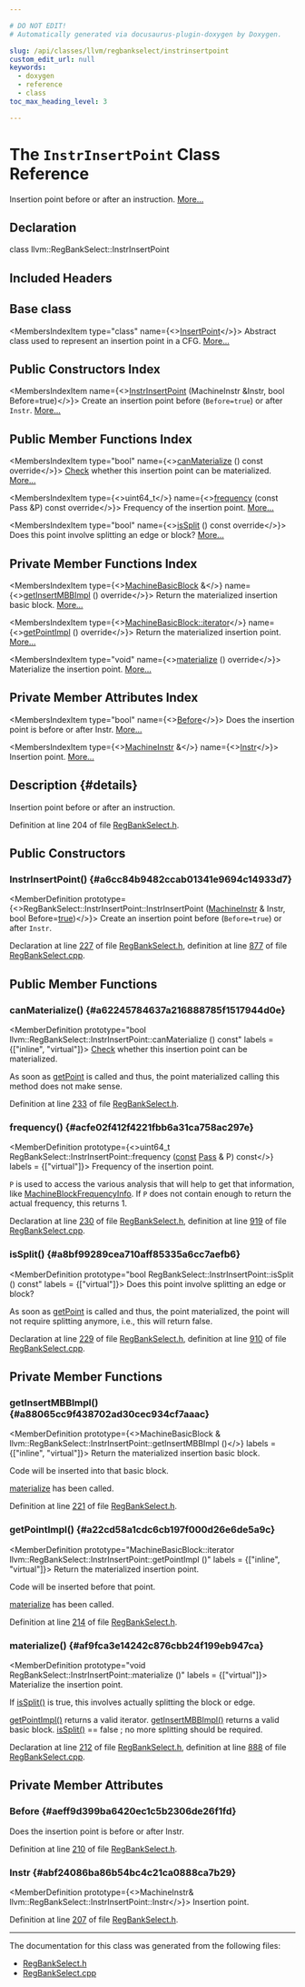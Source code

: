 ```yaml
---

# DO NOT EDIT!
# Automatically generated via docusaurus-plugin-doxygen by Doxygen.

slug: /api/classes/llvm/regbankselect/instrinsertpoint
custom_edit_url: null
keywords:
  - doxygen
  - reference
  - class
toc_max_heading_level: 3

---
```





# The `InstrInsertPoint` Class Reference

<DoxygenPage pluginConfig={pluginConfig}>

Insertion point before or after an instruction. <a href="#details">More...</a>

## Declaration

<CodeBlock>class llvm::RegBankSelect::InstrInsertPoint</CodeBlock>

## Included Headers

<IncludesList>
<IncludesListItem
  filePath="llvm/CodeGen/GlobalISel/RegBankSelect.h"
  permalink="/docs/api/files/include/include/llvm/include/llvm/codegen/include/llvm/codegen/globalisel/regbankselect-h"
  isLocal="true" />
</IncludesList>

## Base class

<MembersIndex>

<MembersIndexItem
  type="class"
  name={<><a href="/docs/api/classes/llvm/regbankselect/insertpoint">InsertPoint</a></>}>
Abstract class used to represent an insertion point in a CFG. <a href="/docs/api/classes/llvm/regbankselect/insertpoint/#details">More...</a>
</MembersIndexItem>

</MembersIndex>

## Public Constructors Index

<MembersIndex>

<MembersIndexItem
  name={<><a href="#a6cc84b9482ccab01341e9694c14933d7">InstrInsertPoint</a> (MachineInstr &amp;Instr, bool Before=true)</>}>
Create an insertion point before (<code>Before=true</code>) or after <code>Instr</code>. <a href="#a6cc84b9482ccab01341e9694c14933d7">More...</a>
</MembersIndexItem>

</MembersIndex>

## Public Member Functions Index

<MembersIndex>

<MembersIndexItem
  type="bool"
  name={<><a href="#a62245784637a216888785f1517944d0e">canMaterialize</a> () const override</>}>
<a href="/docs/api/namespaces/llvm/check">Check</a> whether this insertion point can be materialized. <a href="#a62245784637a216888785f1517944d0e">More...</a>
</MembersIndexItem>

<MembersIndexItem
  type={<>uint64&#95;t</>}
  name={<><a href="#acfe02f412f4221fbb6a31ca758ac297e">frequency</a> (const Pass &amp;P) const override</>}>
Frequency of the insertion point. <a href="#acfe02f412f4221fbb6a31ca758ac297e">More...</a>
</MembersIndexItem>

<MembersIndexItem
  type="bool"
  name={<><a href="#a8bf99289cea710aff85335a6cc7aefb6">isSplit</a> () const override</>}>
Does this point involve splitting an edge or block? <a href="#a8bf99289cea710aff85335a6cc7aefb6">More...</a>
</MembersIndexItem>

</MembersIndex>

## Private Member Functions Index

<MembersIndex>

<MembersIndexItem
  type={<><a href="/docs/api/classes/llvm/machinebasicblock">MachineBasicBlock</a> &amp;</>}
  name={<><a href="#a88065cc9f438702ad30cec934cf7aaac">getInsertMBBImpl</a> () override</>}>
Return the materialized insertion basic block. <a href="#a88065cc9f438702ad30cec934cf7aaac">More...</a>
</MembersIndexItem>

<MembersIndexItem
  type={<><a href="/docs/api/classes/llvm/machinebasicblock/#ae34c996b58df9b9ce6695a0c8b70c533">MachineBasicBlock::iterator</a></>}
  name={<><a href="#a22cd58a1cdc6cb197f000d26e6de5a9c">getPointImpl</a> () override</>}>
Return the materialized insertion point. <a href="#a22cd58a1cdc6cb197f000d26e6de5a9c">More...</a>
</MembersIndexItem>

<MembersIndexItem
  type="void"
  name={<><a href="#af9fca3e14242c876cbb24f199eb947ca">materialize</a> () override</>}>
Materialize the insertion point. <a href="#af9fca3e14242c876cbb24f199eb947ca">More...</a>
</MembersIndexItem>

</MembersIndex>

## Private Member Attributes Index

<MembersIndex>

<MembersIndexItem
  type="bool"
  name={<><a href="#aeff9d399ba6420ec1c5b2306de26f1fd">Before</a></>}>
Does the insertion point is before or after Instr. <a href="#aeff9d399ba6420ec1c5b2306de26f1fd">More...</a>
</MembersIndexItem>

<MembersIndexItem
  type={<><a href="/docs/api/classes/llvm/machineinstr">MachineInstr</a> &amp;</>}
  name={<><a href="#abf24086ba86b54bc4c21ca0888ca7b29">Instr</a></>}>
Insertion point. <a href="#abf24086ba86b54bc4c21ca0888ca7b29">More...</a>
</MembersIndexItem>

</MembersIndex>

## Description {#details}

Insertion point before or after an instruction.

Definition at line 204 of file <a href="/docs/api/files/include/include/llvm/include/llvm/codegen/include/llvm/codegen/globalisel/regbankselect-h">RegBankSelect.h</a>.

<SectionDefinition>

## Public Constructors

### InstrInsertPoint() {#a6cc84b9482ccab01341e9694c14933d7}

<MemberDefinition
  prototype={<>RegBankSelect::InstrInsertPoint::InstrInsertPoint (<a href="/docs/api/classes/llvm/machineinstr">MachineInstr</a> &amp; Instr, bool Before=<a href="/docs/api/files/lib/lib/analysis/basicaliasanalysis-cpp/#af6d5cafbdfc5313e65d990120021a3ec">true</a>)</>}>
Create an insertion point before (<code>Before=true</code>) or after <code>Instr</code>.

Declaration at line <a href="/docs/api/files/include/include/llvm/include/llvm/codegen/include/llvm/codegen/globalisel/regbankselect-h/#l00227">227</a> of file <a href="/docs/api/files/include/include/llvm/include/llvm/codegen/include/llvm/codegen/globalisel/regbankselect-h">RegBankSelect.h</a>, definition at line <a href="/docs/api/files/lib/lib/codegen/lib/codegen/globalisel/regbankselect-cpp/#l00877">877</a> of file <a href="/docs/api/files/lib/lib/codegen/lib/codegen/globalisel/regbankselect-cpp">RegBankSelect.cpp</a>.
</MemberDefinition>

</SectionDefinition>

<SectionDefinition>

## Public Member Functions

### canMaterialize() {#a62245784637a216888785f1517944d0e}

<MemberDefinition
  prototype="bool llvm::RegBankSelect::InstrInsertPoint::canMaterialize () const"
  labels = {["inline", "virtual"]}>
<a href="/docs/api/namespaces/llvm/check">Check</a> whether this insertion point can be materialized.

As soon as <a href="/docs/api/classes/llvm/regbankselect/insertpoint/#a7a0275cf0b23f61fed8b27a60dd950a5">getPoint</a> is called and thus, the point materialized calling this method does not make sense.

Definition at line <a href="/docs/api/files/include/include/llvm/include/llvm/codegen/include/llvm/codegen/globalisel/regbankselect-h/#l00233">233</a> of file <a href="/docs/api/files/include/include/llvm/include/llvm/codegen/include/llvm/codegen/globalisel/regbankselect-h">RegBankSelect.h</a>.
</MemberDefinition>

### frequency() {#acfe02f412f4221fbb6a31ca758ac297e}

<MemberDefinition
  prototype={<>uint64&#95;t RegBankSelect::InstrInsertPoint::frequency (<a href="/docs/api/files/lib/lib/target/lib/target/aarch64/aarch64promoteconstant-cpp/#a90f8350fecae261c25be85d38b451bff">const</a> <a href="/docs/api/classes/llvm/pass">Pass</a> &amp; P) const</>}
  labels = {["virtual"]}>
Frequency of the insertion point.

<code>P</code> is used to access the various analysis that will help to get that information, like <a href="/docs/api/classes/llvm/machineblockfrequencyinfo">MachineBlockFrequencyInfo</a>. If <code>P</code> does not contain enough to return the actual frequency, this returns 1.

Declaration at line <a href="/docs/api/files/include/include/llvm/include/llvm/codegen/include/llvm/codegen/globalisel/regbankselect-h/#l00230">230</a> of file <a href="/docs/api/files/include/include/llvm/include/llvm/codegen/include/llvm/codegen/globalisel/regbankselect-h">RegBankSelect.h</a>, definition at line <a href="/docs/api/files/lib/lib/codegen/lib/codegen/globalisel/regbankselect-cpp/#l00919">919</a> of file <a href="/docs/api/files/lib/lib/codegen/lib/codegen/globalisel/regbankselect-cpp">RegBankSelect.cpp</a>.
</MemberDefinition>

### isSplit() {#a8bf99289cea710aff85335a6cc7aefb6}

<MemberDefinition
  prototype="bool RegBankSelect::InstrInsertPoint::isSplit () const"
  labels = {["virtual"]}>
Does this point involve splitting an edge or block?

As soon as <a href="/docs/api/classes/llvm/regbankselect/insertpoint/#a7a0275cf0b23f61fed8b27a60dd950a5">getPoint</a> is called and thus, the point materialized, the point will not require splitting anymore, i.e., this will return false.

Declaration at line <a href="/docs/api/files/include/include/llvm/include/llvm/codegen/include/llvm/codegen/globalisel/regbankselect-h/#l00229">229</a> of file <a href="/docs/api/files/include/include/llvm/include/llvm/codegen/include/llvm/codegen/globalisel/regbankselect-h">RegBankSelect.h</a>, definition at line <a href="/docs/api/files/lib/lib/codegen/lib/codegen/globalisel/regbankselect-cpp/#l00910">910</a> of file <a href="/docs/api/files/lib/lib/codegen/lib/codegen/globalisel/regbankselect-cpp">RegBankSelect.cpp</a>.
</MemberDefinition>

</SectionDefinition>

<SectionDefinition>

## Private Member Functions

### getInsertMBBImpl() {#a88065cc9f438702ad30cec934cf7aaac}

<MemberDefinition
  prototype={<>MachineBasicBlock &amp; llvm::RegBankSelect::InstrInsertPoint::getInsertMBBImpl ()</>}
  labels = {["inline", "virtual"]}>
Return the materialized insertion basic block.

Code will be inserted into that basic block.


<SectionUser title="Precondition">
<a href="/docs/api/classes/llvm/regbankselect/insertpoint/#ad8275ad73d60d460541c51e9c11ddf7d">materialize</a> has been called.
</SectionUser>

Definition at line <a href="/docs/api/files/include/include/llvm/include/llvm/codegen/include/llvm/codegen/globalisel/regbankselect-h/#l00221">221</a> of file <a href="/docs/api/files/include/include/llvm/include/llvm/codegen/include/llvm/codegen/globalisel/regbankselect-h">RegBankSelect.h</a>.
</MemberDefinition>

### getPointImpl() {#a22cd58a1cdc6cb197f000d26e6de5a9c}

<MemberDefinition
  prototype="MachineBasicBlock::iterator llvm::RegBankSelect::InstrInsertPoint::getPointImpl ()"
  labels = {["inline", "virtual"]}>
Return the materialized insertion point.

Code will be inserted before that point.


<SectionUser title="Precondition">
<a href="/docs/api/classes/llvm/regbankselect/insertpoint/#ad8275ad73d60d460541c51e9c11ddf7d">materialize</a> has been called.
</SectionUser>

Definition at line <a href="/docs/api/files/include/include/llvm/include/llvm/codegen/include/llvm/codegen/globalisel/regbankselect-h/#l00214">214</a> of file <a href="/docs/api/files/include/include/llvm/include/llvm/codegen/include/llvm/codegen/globalisel/regbankselect-h">RegBankSelect.h</a>.
</MemberDefinition>

### materialize() {#af9fca3e14242c876cbb24f199eb947ca}

<MemberDefinition
  prototype="void RegBankSelect::InstrInsertPoint::materialize ()"
  labels = {["virtual"]}>
Materialize the insertion point.

If <a href="#a8bf99289cea710aff85335a6cc7aefb6">isSplit()</a> is true, this involves actually splitting the block or edge.


<SectionUser title="Postcondition">
<a href="/docs/api/classes/llvm/regbankselect/insertpoint/#af81657c35d5dd8aea4fc76cf2566d6a0">getPointImpl()</a> returns a valid iterator.
</SectionUser>


<SectionUser title="Postcondition">
<a href="/docs/api/classes/llvm/regbankselect/insertpoint/#a4acd081c2e07b76bc2d5a5b5144ea937">getInsertMBBImpl()</a> returns a valid basic block.
</SectionUser>


<SectionUser title="Postcondition">
<a href="#a8bf99289cea710aff85335a6cc7aefb6">isSplit()</a> == false ; no more splitting should be required.
</SectionUser>

Declaration at line <a href="/docs/api/files/include/include/llvm/include/llvm/codegen/include/llvm/codegen/globalisel/regbankselect-h/#l00212">212</a> of file <a href="/docs/api/files/include/include/llvm/include/llvm/codegen/include/llvm/codegen/globalisel/regbankselect-h">RegBankSelect.h</a>, definition at line <a href="/docs/api/files/lib/lib/codegen/lib/codegen/globalisel/regbankselect-cpp/#l00888">888</a> of file <a href="/docs/api/files/lib/lib/codegen/lib/codegen/globalisel/regbankselect-cpp">RegBankSelect.cpp</a>.
</MemberDefinition>

</SectionDefinition>

<SectionDefinition>

## Private Member Attributes

### Before {#aeff9d399ba6420ec1c5b2306de26f1fd}

<MemberDefinition
  prototype="bool llvm::RegBankSelect::InstrInsertPoint::Before">
Does the insertion point is before or after Instr.

Definition at line <a href="/docs/api/files/include/include/llvm/include/llvm/codegen/include/llvm/codegen/globalisel/regbankselect-h/#l00210">210</a> of file <a href="/docs/api/files/include/include/llvm/include/llvm/codegen/include/llvm/codegen/globalisel/regbankselect-h">RegBankSelect.h</a>.
</MemberDefinition>

### Instr {#abf24086ba86b54bc4c21ca0888ca7b29}

<MemberDefinition
  prototype={<>MachineInstr&amp; llvm::RegBankSelect::InstrInsertPoint::Instr</>}>
Insertion point.

Definition at line <a href="/docs/api/files/include/include/llvm/include/llvm/codegen/include/llvm/codegen/globalisel/regbankselect-h/#l00207">207</a> of file <a href="/docs/api/files/include/include/llvm/include/llvm/codegen/include/llvm/codegen/globalisel/regbankselect-h">RegBankSelect.h</a>.
</MemberDefinition>

</SectionDefinition>

<hr/>

The documentation for this class was generated from the following files:

<ul>
<li><a href="/docs/api/files/include/include/llvm/include/llvm/codegen/include/llvm/codegen/globalisel/regbankselect-h">RegBankSelect.h</a></li>
<li><a href="/docs/api/files/lib/lib/codegen/lib/codegen/globalisel/regbankselect-cpp">RegBankSelect.cpp</a></li>
</ul>

</DoxygenPage>
